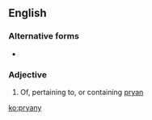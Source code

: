 ==English==

===Alternative forms===
* {{l|en|priany}}

===Adjective===
{{en-adj}}

# {{label|en|Cornish}} Of, pertaining to, or containing [[pryan]]

[[ko:pryany]]